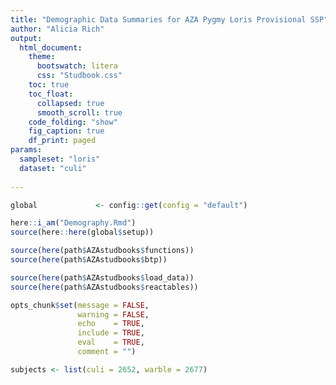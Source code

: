 ```yaml
---
title: "Demographic Data Summaries for AZA Pygmy Loris Provisional SSP"
author: "Alicia Rich"
output:
  html_document:
    theme:
      bootswatch: litera
      css: "Studbook.css"
    toc: true
    toc_float:
      collapsed: true
      smooth_scroll: true
    code_folding: "show"
    fig_caption: true
    df_print: paged
params:
  sampleset: "loris"
  dataset: "culi"
                     
---
```


```r
global             <- config::get(config = "default")

here::i_am("Demography.Rmd")
source(here::here(global$setup))

source(here(path$AZAstudbooks$functions))
source(here(path$AZAstudbooks$btp))

source(here(path$AZAstudbooks$load_data))
source(here(path$AZAstudbooks$reactables))

opts_chunk$set(message = FALSE,
               warning = FALSE,
               echo    = TRUE,
               include = TRUE,
               eval    = TRUE,
               comment = "")

subjects <- list(culi = 2652, warble = 2677)

```

